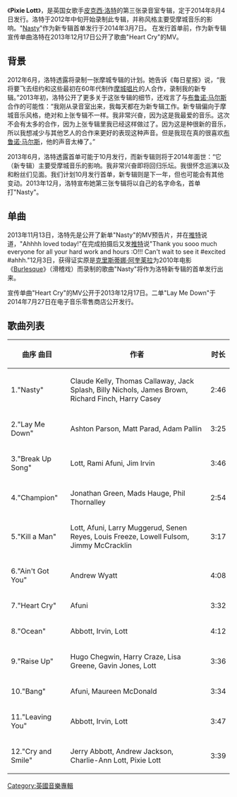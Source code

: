 《'''Pixie Lott'''》，是英国女歌手[[皮克西·洛特|皮克西·洛特]]的第三张录音室专辑，定于2014年8月4日发行。洛特于2012年中旬开始录制此专辑，并称风格主要受摩城音乐的影响。"[[Nasty|Nasty]]"作为新专辑首单发行于2014年3月7日。 在发行首单前，作为新专辑宣传单曲洛特在2013年12月17日公开了歌曲"Heart Cry"的MV。

== 背景 ==
2012年6月，洛特透露将录制一张摩城专辑的计划。她告诉《每日星报》说，“我将要飞去纽约和这些最初在60年代制作[[摩城唱片|摩城唱片]]的人合作，录制我的新专辑。”2013年初，洛特公开了更多关于这张专辑的细节，还戏言了与[[布鲁诺·马尔斯|布鲁诺·马尔斯]]合作的可能性：“我刚从录音室出来，我每天都在为新专辑工作。新专辑偏向于摩城音乐风格，绝对和上张专辑不一样。我非常兴奋，因为这是我最爱的音乐。这次不会有太多的合作，因为上张专辑里我已经这样做过了。因为这是种很新的音乐，所以我想减少与其他艺人的合作来更好的表现这种声音。但是我现在真的很喜欢[[布鲁诺·马尔斯|布鲁诺·马尔斯]]，他的声音太棒了。”

2013年6月，洛特透露首单可能于10月发行，而新专辑则将于2014年面世：“它（新专辑）主要受摩城音乐的影响。我非常兴奋即将回归乐坛。我很怀念巡演以及和粉丝们见面。我们计划10月发行首单，新专辑则是下一年，但也可能会有其他变动。2013年12月，洛特宣布她第三张专辑将以自己的名字命名，首单打"Nasty"。

== 单曲 ==
2013年11月13日，洛特先是公开了新单"Nasty"的MV预告片，并在[[推特|推特]]说道，"Ahhhh loved today!"在完成拍摄后又发[[推特|推特]]说"Thank you sooo much everyone for all your hard work and hours :O!!! Can't wait to see it #excited #ahhh."12月3日，获得证实原是[[克里斯蒂娜·阿奎莱拉|克里斯蒂娜·阿奎莱拉]]为2010年电影《[[Burlesque|Burlesque]]》（滑稽戏）而录制的歌曲"Nasty"将作为洛特新专辑的首单发行出来。

宣传单曲"Heart Cry"的MV公开于2013年12月17日。二单"Lay Me Down"于2014年7月27日在电子音乐零售商店公开发行。

== 歌曲列表 ==
{|
! 曲序 曲目 !! 作者 !! 时长
|-
| 1."Nasty" || Claude Kelly, Thomas Callaway, Jack Splash, Billy Nichols, James Brown, Richard Finch, Harry Casey  || 2:46
|-
| 2."Lay Me Down" ||  Ashton Parson, Matt Parad, Adam Pallin || 3:25
|-
| 3."Break Up Song"  ||  Lott, Rami Afuni, Jim Irvin ||  3:46
|-
| 4."Champion"  || Jonathan Green, Mads Hauge, Phil Thornalley || 2:54
|- 
| 5."Kill a Man" || Lott, Afuni, Larry Muggerud, Senen Reyes, Louis Freeze, Lowell Fulsom, Jimmy McCracklin || 3:17
|-
| 6."Ain't Got You"  || Andrew Wyatt ||  4:08
|-
| 7."Heart Cry"  || Afuni|| 3:32
|-
| 8."Ocean"|| Abbott, Irvin, Lott ||  4:12
|-
| 9."Raise Up"|| Hugo Chegwin, Harry Craze, Lisa Greene, Gavin Jones, Lott || 3:36
|-
|10."Bang"   || Afuni, Maureen McDonald	 ||  3:34
|-
|11."Leaving You"  ||Abbott, Irvin, Lott || 3:47
|-
|12."Cry and Smile" || Jerry Abbott, Andrew Jackson, Charlie-Ann Lott, Pixie Lott || 3:39
|}

[[Category:英國音樂專輯|Category:英國音樂專輯]]